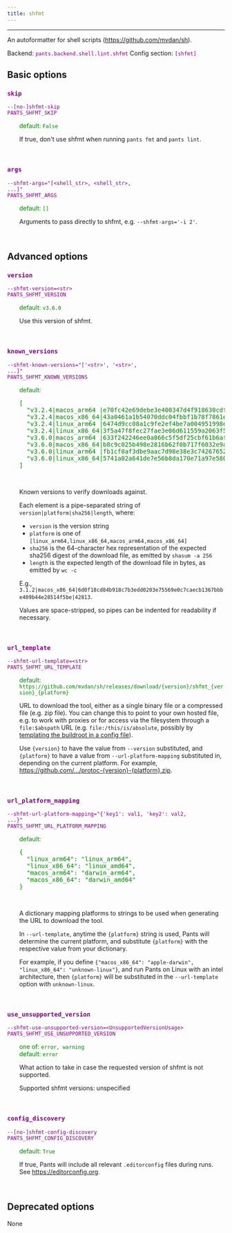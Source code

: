 ```yaml
---
title: shfmt
---
```


---

An autoformatter for shell scripts (https://github.com/mvdan/sh).

Backend: <span style="color: purple"><code>pants.backend.shell.lint.shfmt</code></span>
Config section: <span style="color: purple"><code>[shfmt]</code></span>

## Basic options

<div style="color: purple">

### `skip`

  <code>--[no-]shfmt-skip</code><br>
  <code>PANTS_SHFMT_SKIP</code><br>
</div>
<div style="padding-left: 2em;">
<span style="color: green">default: <code>False</code></span>

<br>

If true, don't use shfmt when running `pants fmt` and `pants lint`.

</div>
<br>

<div style="color: purple">

### `args`

  <code>--shfmt-args=&quot;[&lt;shell_str&gt;, &lt;shell_str&gt;, ...]&quot;</code><br>
  <code>PANTS_SHFMT_ARGS</code><br>
</div>
<div style="padding-left: 2em;">
<span style="color: green">default: <code>[]</code></span>

<br>

Arguments to pass directly to shfmt, e.g. `--shfmt-args='-i 2'`.

</div>
<br>

## Advanced options

<div style="color: purple">

### `version`

  <code>--shfmt-version=&lt;str&gt;</code><br>
  <code>PANTS_SHFMT_VERSION</code><br>
</div>
<div style="padding-left: 2em;">
<span style="color: green">default: <code>v3.6.0</code></span>

<br>

Use this version of shfmt.

</div>
<br>

<div style="color: purple">

### `known_versions`

  <code>--shfmt-known-versions=&quot;['&lt;str&gt;', '&lt;str&gt;', ...]&quot;</code><br>
  <code>PANTS_SHFMT_KNOWN_VERSIONS</code><br>
</div>
<div style="padding-left: 2em;">
<span style="color: green">default: <pre>[
  "v3.2.4|macos&lowbar;arm64 |e70fc42e69debe3e400347d4f918630cdf4bf2537277d672bbc43490387508ec|2998546",
  "v3.2.4|macos&lowbar;x86&lowbar;64|43a0461a1b54070ddc04fbbf1b78f7861ee39a65a61f5466d15a39c4aba4f917|2980208",
  "v3.2.4|linux&lowbar;arm64 |6474d9cc08a1c9fe2ef4be7a004951998e3067d46cf55a011ddd5ff7bfab3de6|2752512",
  "v3.2.4|linux&lowbar;x86&lowbar;64|3f5a47f8fec27fae3e06d611559a2063f5d27e4b9501171dde9959b8c60a3538|2797568",
  "v3.6.0|macos&lowbar;arm64 |633f242246ee0a866c5f5df25cbf61b6af0d5e143555aca32950059cf13d91e0|3065202",
  "v3.6.0|macos&lowbar;x86&lowbar;64|b8c9c025b498e2816b62f0b717f6032e9ab49e725a45b8205f52f66318f17185|3047552",
  "v3.6.0|linux&lowbar;arm64 |fb1cf0af3dbe9aac7d98e38e3c7426765208ecfe23cb2da51037bb234776fd70|2818048",
  "v3.6.0|linux&lowbar;x86&lowbar;64|5741a02a641de7e56b8da170e71a97e58050d66a3cf485fb268d6a5a8bb74afb|2850816"
]</pre></span>

<br>

Known versions to verify downloads against.

Each element is a pipe-separated string of `version|platform|sha256|length`, where:

- `version` is the version string
- `platform` is one of `[linux_arm64,linux_x86_64,macos_arm64,macos_x86_64]`
- `sha256` is the 64-character hex representation of the expected sha256
  digest of the download file, as emitted by `shasum -a 256`
- `length` is the expected length of the download file in bytes, as emitted by
  `wc -c`

E.g., `3.1.2|macos_x86_64|6d0f18cd84b918c7b3edd0203e75569e0c7caecb1367bbbe409b44e28514f5be|42813`.

Values are space-stripped, so pipes can be indented for readability if necessary.

</div>
<br>

<div style="color: purple">

### `url_template`

  <code>--shfmt-url-template=&lt;str&gt;</code><br>
  <code>PANTS_SHFMT_URL_TEMPLATE</code><br>
</div>
<div style="padding-left: 2em;">
<span style="color: green">default: <code>https://github.com/mvdan/sh/releases/download/{version}/shfmt&lowbar;{version}&lowbar;{platform}</code></span>

<br>

URL to download the tool, either as a single binary file or a compressed file (e.g. zip file). You can change this to point to your own hosted file, e.g. to work with proxies or for access via the filesystem through a `file:$abspath` URL (e.g. `file:/this/is/absolute`, possibly by [templating the buildroot in a config file](<[Options](doc:options#config-file-entries)>)).

Use `{version}` to have the value from `--version` substituted, and `{platform}` to have a value from `--url-platform-mapping` substituted in, depending on the current platform. For example, https://github.com/.../protoc-{version}-{platform}.zip.

</div>
<br>

<div style="color: purple">

### `url_platform_mapping`

  <code>--shfmt-url-platform-mapping=&quot;{'key1': val1, 'key2': val2, ...}&quot;</code><br>
  <code>PANTS_SHFMT_URL_PLATFORM_MAPPING</code><br>
</div>
<div style="padding-left: 2em;">
<span style="color: green">default: <pre>{
  "linux&lowbar;arm64": "linux&lowbar;arm64",
  "linux&lowbar;x86&lowbar;64": "linux&lowbar;amd64",
  "macos&lowbar;arm64": "darwin&lowbar;arm64",
  "macos&lowbar;x86&lowbar;64": "darwin&lowbar;amd64"
}</pre></span>

<br>

A dictionary mapping platforms to strings to be used when generating the URL to download the tool.

In `--url-template`, anytime the `{platform}` string is used, Pants will determine the current platform, and substitute `{platform}` with the respective value from your dictionary.

For example, if you define `{"macos_x86_64": "apple-darwin", "linux_x86_64": "unknown-linux"}`, and run Pants on Linux with an intel architecture, then `{platform}` will be substituted in the `--url-template` option with `unknown-linux`.

</div>
<br>

<div style="color: purple">

### `use_unsupported_version`

  <code>--shfmt-use-unsupported-version=&lt;UnsupportedVersionUsage&gt;</code><br>
  <code>PANTS_SHFMT_USE_UNSUPPORTED_VERSION</code><br>
</div>
<div style="padding-left: 2em;">
<span style="color: green">one of: <code>error, warning</code></span><br>
<span style="color: green">default: <code>error</code></span>

<br>

What action to take in case the requested version of shfmt is not supported.

Supported shfmt versions: unspecified

</div>
<br>

<div style="color: purple">

### `config_discovery`

  <code>--[no-]shfmt-config-discovery</code><br>
  <code>PANTS_SHFMT_CONFIG_DISCOVERY</code><br>
</div>
<div style="padding-left: 2em;">
<span style="color: green">default: <code>True</code></span>

<br>

If true, Pants will include all relevant `.editorconfig` files during runs. See https://editorconfig.org.

</div>
<br>

## Deprecated options

None
